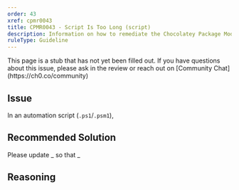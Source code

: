 ```yaml
---
order: 43
xref: cpmr0043
title: CPMR0043 - Script Is Too Long (script)
description: Information on how to remediate the Chocolatey Package Moderation Rule 0043
ruleType: Guideline
---
```


<PackageValidatorRuleGuideline />

<Callout type="info">
    This page is a stub that has not yet been filled out. If you have questions about this issue, please ask in the review or reach out on [Community Chat](https://ch0.co/community)
</Callout>

## Issue

In an automation script (`.ps1`/`.psm1`),

## Recommended Solution

Please update _ so that _

## Reasoning
